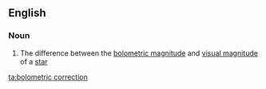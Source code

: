 ==English==

===Noun===
{{en-noun|head=[[bolometric]] [[correction]]}}

# {{lb|en|astronomy}} The difference between the [[bolometric magnitude]] and [[visual magnitude]] of a [[star]]

[[ta:bolometric correction]]